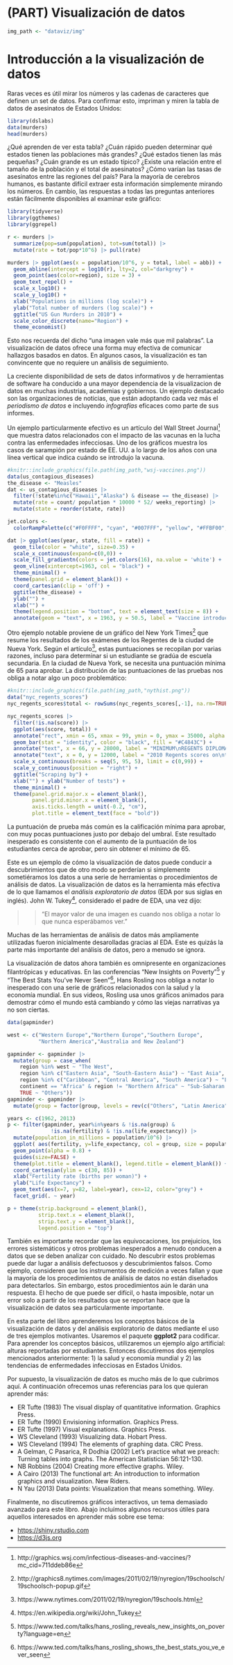 # (PART) Visualización de datos {-}

```r
img_path <- "dataviz/img"
```


# Introducción a la visualización de datos

Raras veces es útil mirar los números y las cadenas de caracteres que definen un set de datos. Para confirmar esto, impriman y miren la tabla de datos de asesinatos de Estados Unidos:

```r
library(dslabs)
data(murders)
head(murders)
```

¿Qué aprenden de ver esta tabla? ¿Cuán rápido pueden determinar qué estados tienen las poblaciones más grandes? ¿Qué estados tienen las más pequeñas? ¿Cuán grande es un estado típico? ¿Existe una relación entre el tamaño de la población y el total de asesinatos? ¿Cómo varían las tasas de asesinatos entre las regiones del país? Para la mayoría de cerebros humanos, es bastante difícil extraer esta información simplemente mirando los números. En cambio, las respuestas a todas las preguntas anteriores están fácilmente disponibles al examinar este gráfico:

```r
library(tidyverse)
library(ggthemes)
library(ggrepel)

r <- murders |>
  summarize(pop=sum(population), tot=sum(total)) |>
  mutate(rate = tot/pop*10^6) |> pull(rate)

murders |> ggplot(aes(x = population/10^6, y = total, label = abb)) +
  geom_abline(intercept = log10(r), lty=2, col="darkgrey") +
  geom_point(aes(color=region), size = 3) +
  geom_text_repel() +
  scale_x_log10() +
  scale_y_log10() +
  xlab("Populations in millions (log scale)") +
  ylab("Total number of murders (log scale)") +
  ggtitle("US Gun Murders in 2010") +
  scale_color_discrete(name="Region") +
  theme_economist()
```



Esto nos recuerda del dicho "una imagen vale más que mil palabras". La visualización de datos ofrece una forma muy efectiva de comunicar hallazgos basados en datos. En algunos casos, la visualización es tan convincente que no requiere un análisis de seguimiento.

La creciente disponibilidad de sets de datos informativos y de herramientas de software ha conducido a una mayor dependencia de la visualizacion de datos en muchas industrias, academias y gobiernos. Un ejemplo destacado son las organizaciones de noticias, que están adoptando cada vez más el _periodismo de datos_ e incluyendo _infografías_ eficaces como parte de sus informes.

Un ejemplo particularmente efectivo es un artículo del Wall Street Journal^[http://graphics.wsj.com/infectious-diseases-and-vaccines/?mc_cid=711ddeb86e] que muestra datos relacionados con el impacto de las vacunas en la lucha contra las enfermedades infecciosas. Uno de los gráficos muestra los casos de sarampión por estado de EE. UU. a lo largo de los años con una línea vertical que indica cuándo se introdujo la vacuna.

```r
#knitr::include_graphics(file.path(img_path,"wsj-vaccines.png"))
data(us_contagious_diseases)
the_disease <- "Measles"
dat <- us_contagious_diseases |>
  filter(!state%in%c("Hawaii","Alaska") & disease == the_disease) |>
  mutate(rate = count/ population * 10000 * 52/ weeks_reporting) |>
  mutate(state = reorder(state, rate))

jet.colors <-
  colorRampPalette(c("#F0FFFF", "cyan", "#007FFF", "yellow", "#FFBF00", "orange", "red", "#7F0000"), bias = 2.25)

dat |> ggplot(aes(year, state, fill = rate)) +
  geom_tile(color = "white", size=0.35) +
  scale_x_continuous(expand=c(0,0)) +
  scale_fill_gradientn(colors = jet.colors(16), na.value = 'white') +
  geom_vline(xintercept=1963, col = "black") +
  theme_minimal() +
  theme(panel.grid = element_blank()) +
  coord_cartesian(clip = 'off') +
  ggtitle(the_disease) +
  ylab("") +
  xlab("") +
  theme(legend.position = "bottom", text = element_text(size = 8)) +
  annotate(geom = "text", x = 1963, y = 50.5, label = "Vaccine introduced", size = 3, hjust=0)
```

<!--(Source: [Wall Street Journal](http://graphics.wsj.com/infectious-diseases-and-vaccines/))-->

Otro ejemplo notable proviene de un gráfico del New York Times^[http://graphics8.nytimes.com/images/2011/02/19/nyregion/19schoolsch/19schoolsch-popup.gif] que resume los resultados de los exámenes de los Regentes de la ciudad de Nueva York. Según el artículo^[https://www.nytimes.com/2011/02/19/nyregion/19schools.html], estas puntuaciones se recopilan por varias razones, incluso para determinar si un estudiante se gradúa de escuela secundaria. En la ciudad de Nueva York,  se necesita una puntuación mínima de 65 para aprobar. La distribución de las puntuaciones de las pruebas nos obliga a notar algo un poco problemático:

```r
#knitr::include_graphics(file.path(img_path,"nythist.png"))
data("nyc_regents_scores")
nyc_regents_scores$total <- rowSums(nyc_regents_scores[,-1], na.rm=TRUE)

nyc_regents_scores |>
  filter(!is.na(score)) |>
  ggplot(aes(score, total)) +
  annotate("rect", xmin = 65, xmax = 99, ymin = 0, ymax = 35000, alpha = .5) +
  geom_bar(stat = "identity", color = "black", fill = "#C4843C") +
  annotate("text", x = 66, y = 28000, label = "MINIMUM\nREGENTS DIPLOMA\nSCORE IS 65", hjust = 0, size = 3) +
  annotate("text", x = 0, y = 12000, label = "2010 Regents scores on\nthe five most common tests", hjust = 0, size = 3) +
  scale_x_continuous(breaks = seq(5, 95, 5), limit = c(0,99)) +
  scale_y_continuous(position = "right") +
  ggtitle("Scraping by") +
  xlab("") + ylab("Number of tests") +
  theme_minimal() +
  theme(panel.grid.major.x = element_blank(),
        panel.grid.minor.x = element_blank(),
        axis.ticks.length = unit(-0.2, "cm"),
        plot.title = element_text(face = "bold"))
```

<!--(Source: [New York Times](http://graphics8.nytimes.com/images/2011/02/19/nyregion/19schoolsch/19schoolsch-popup.gif) via Amanda Cox)-->

La puntuación de prueba más común es la calificación mínima para aprobar, con muy pocas puntuaciones justo por debajo del umbral. Este resultado inesperado es consistente con el aumento de la puntuación de los estudiantes cerca de aprobar, pero sin obtener el mínimo de 65.

Este es un ejemplo de cómo la visualización de datos puede conducir a descubrimientos que de otro modo se perderían si simplemente sometiéramos los datos a una serie de herramientas o procedimientos de análisis de datos. La visualización de datos es la herramienta más efectiva de lo que llamamos el _análisis exploratorio de datos_ (EDA por sus siglas en inglés). John W. Tukey^[https://en.wikipedia.org/wiki/John_Tukey], considerado el padre de EDA, una vez dijo:

>> "El mayor valor de una imagen es cuando nos obliga a notar lo que nunca esperábamos ver."

Muchas de las herramientas de análisis de datos más ampliamente utilizadas fueron inicialmente desarolladas gracias al EDA. Este es quizás la parte más importante del análisis de datos, pero a menudo se ignora.

La visualización de datos ahora también es omnipresente en organizaciones filantrópicas y educativas. En las conferencias "New Insights on Poverty"^[https://www.ted.com/talks/hans_rosling_reveals_new_insights_on_poverty?language=en] y "The Best Stats You've Never Seen"^[https://www.ted.com/talks/hans_rosling_shows_the_best_stats_you_ve_ever_seen], Hans Rosling nos obliga a notar lo inesperado con una serie de gráficos relacionados con la salud y la economía mundial. En sus videos, Rosling usa unos gráficos animados para demostrar cómo el mundo está cambiando y cómo las viejas narrativas ya no son ciertas.


```r
data(gapminder)

west <- c("Western Europe","Northern Europe","Southern Europe",
          "Northern America","Australia and New Zealand")

gapminder <- gapminder |>
  mutate(group = case_when(
    region %in% west ~ "The West",
    region %in% c("Eastern Asia", "South-Eastern Asia") ~ "East Asia",
    region %in% c("Caribbean", "Central America", "South America") ~ "Latin America",
    continent == "Africa" & region != "Northern Africa" ~ "Sub-Saharan Africa",
    TRUE ~ "Others"))
gapminder <- gapminder |>
  mutate(group = factor(group, levels = rev(c("Others", "Latin America", "East Asia","Sub-Saharan Africa", "The West"))))

years <- c(1962, 2013)
p <- filter(gapminder, year%in%years & !is.na(group) &
              !is.na(fertility) & !is.na(life_expectancy)) |>
  mutate(population_in_millions = population/10^6) |>
  ggplot( aes(fertility, y=life_expectancy, col = group, size = population_in_millions)) +
  geom_point(alpha = 0.8) +
  guides(size=FALSE) +
  theme(plot.title = element_blank(), legend.title = element_blank()) +
  coord_cartesian(ylim = c(30, 85)) +
  xlab("Fertility rate (births per woman)") +
  ylab("Life Expectancy") +
  geom_text(aes(x=7, y=82, label=year), cex=12, color="grey") +
  facet_grid(. ~ year)

p + theme(strip.background = element_blank(),
          strip.text.x = element_blank(),
          strip.text.y = element_blank(),
          legend.position = "top")
```

También es importante recordar que las equivocaciones, los prejuicios, los errores sistemáticos y otros problemas inesperados a menudo conducen a datos que se deben analizar con cuidado. No descubrir estos problemas puede dar lugar a análisis defectuosos y descubrimientos falsos. Como ejemplo, consideren que los instrumentos de medición a veces fallan y que la mayoría de los procedimientos de análisis de datos no están diseñados para detectarlos.
Sin embargo, estos procedimientos aún le darán una respuesta. El hecho de que puede ser difícil, o hasta imposible, notar un error solo a partir de los resultados que se reportan hace que la visualización de datos sea particularmente importante.

En esta parte del libro aprenderemos los conceptos básicos de la visualización de datos y del análisis exploratorio de datos mediante el uso de tres ejemplos motivantes. Usaremos el paquete __ggplot2__ para codificar. Para aprender los conceptos básicos, utilizaremos un ejemplo algo artificial: alturas reportadas por estudiantes. Entonces discutiremos dos ejemplos mencionados anteriormente: 1) la salud y economía mundial y 2) las tendencias de enfermedades infecciosas en Estados Unidos.

Por supuesto, la visualización de datos es mucho más de lo que cubrimos aquí. A continuación ofrecemos unas referencias para los que quieran aprender más:

* ER Tufte (1983) The visual display of quantitative information. Graphics Press.
* ER Tufte (1990) Envisioning information. Graphics Press.
* ER Tufte (1997) Visual explanations. Graphics Press.
* WS Cleveland (1993) Visualizing data. Hobart Press.
* WS Cleveland (1994) The elements of graphing data. CRC Press.
* A Gelman, C Pasarica, R Dodhia (2002) Let’s practice what we preach: Turning tables into graphs. The American Statistician 56:121-130.
* NB Robbins (2004) Creating more effective graphs. Wiley.
* A Cairo (2013) The functional art: An introduction to information graphics and visualization. New Riders.
* N Yau (2013) Data points: Visualization that means something. Wiley.

Finalmente, no discutiremos gráficos interactivos, un tema demasiado avanzado para este libro. Abajo incluímos algunos recursos útiles para aquellos interesados en aprender más sobre ese tema:

- [https://shiny.rstudio.com](https://shiny.rstudio.com/)
- [https://d3js.org](https://d3js.org/)




